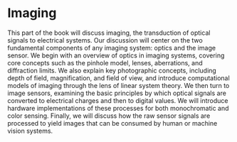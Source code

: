 # Imaging

This part of the book will discuss imaging, the transduction of optical signals to electrical systems.
Our discussion will center on the two fundamental components of any imaging system: optics and the image sensor.
We begin with an overview of optics in imaging systems, covering core concepts such as the pinhole model, lenses, aberrations, and diffraction limits.
We also explain key photographic concepts, including depth of field, magnification, and field of view, and introduce computational models of imaging through the lens of linear system theory.
We then turn to image sensors, examining the basic principles by which optical signals are converted to electrical charges and then to digital values.
We will introduce hardware implementations of these processes for both monochromatic and color sensing.
Finally, we will discuss how the raw sensor signals are processed to yield images that can be consumed by human or machine vision systems.